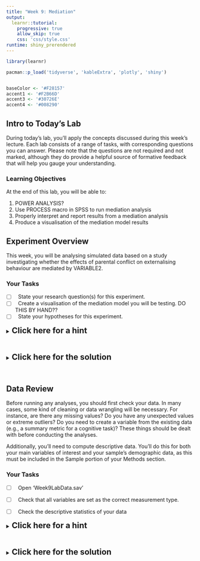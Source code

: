 ```yaml
---
title: "Week 9: Mediation"
output:
  learnr::tutorial:
    progressive: true
    allow_skip: true
    css: 'css/style.css'
runtime: shiny_prerendered
---
```


```r
library(learnr)

pacman::p_load('tidyverse', 'kableExtra', 'plotly', 'shiny')


baseColor <- '#F28157'
accent1 <- '#F2B66D'
accent3 <- '#30726E'
accent4 <- '#008290'
```


## Intro to Today's Lab

During today's lab, you'll apply the concepts discussed during this week's lecture. Each lab consists of a range of tasks, with corresponding questions you can answer. Please note that the questions are not required and not marked, although they do provide a helpful source of formative feedback that will help you gauge your understanding. 

### Learning Objectives
At the end of this lab, you will be able to:

1. POWER ANALYSIS?
2. Use PROCESS macro in SPSS to run mediation analysis
3. Properly interpret and report results from a mediation analysis
4. Produce a visualisation of the mediation model results


## Experiment Overview

This week, you will be analysing simulated data based on a study investigating whether the effects of parental conflict on externalising behaviour are mediated by VARIABLE2. 

### Your Tasks
+ [ ] $\ $ State your research question(s) for this experiment.
+ [ ] $\ $ Create a visualisation of the mediation model you will be testing. DO THIS BY HAND??
+ [ ] $\ $ State your hypotheses for this experiment.


<div class="container">
<details><summary><span style = "font-weight: bold; font-size: 16pt"> Click here for a hint </span></summary>

HINT HERE

</details>
</div>
</br>

<div class="container">
<details><summary><span style = "font-weight: bold; font-size: 16pt"> Click here for the solution </span></summary>

SOLUTION HERE

</details>
</div>
</br>


## Data Review

Before running any analyses, you should first check your data. In many cases, some kind of cleaning or data wrangling will be necessary. For instance, are there any missing values? Do you have any unexpected values or extreme outliers? Do you need to create a variable from the existing data (e.g., a summary metric for a cognitive task)? These things should be dealt with before conducting the analyses.

Additionally, you'll need to compute descriptive data. You'll do this for both your main variables of interest and your sample's demographic data, as this must be included in the Sample portion of your Methods section. 

### Your Tasks

+ [ ] $\ $ Open 'Week9LabData.sav'

+ [ ] $\ $ Check that all variables are set as the correct measurement type. 

+ [ ] $\ $ Check the descriptive statistics of your data

<div class="container">
<details><summary><span style = "font-weight: bold; font-size: 16pt"> Click here for a hint </span></summary>

HINT HERE

</details>
</div>
</br>

<div class="container">
<details><summary><span style = "font-weight: bold; font-size: 16pt"> Click here for the solution </span></summary>

SOLUTION HERE

</details>
</div>
</br>